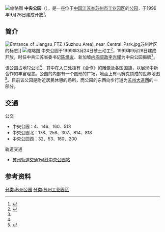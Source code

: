 {{expand|time=2017-11-15T06:58:43+00:00}}

[[File:SIP_Central_Park_2015-08-03_155112.jpg|缩略图]]
'''中央公园'''（{{lang-en|Central Park}}），是一座位于[[中华人民共和国|中国]][[江苏省|江苏省]][[苏州市|苏州市]][[苏州工业园区|工业园区]]的[[公园|公园]]，于1999年9月26日建成开放<ref name="揭牌">{{cite web |url=http://news.sina.com.cn/china/1999-9-27/18065.html |title=陈焕友李光耀昨为苏州工业园区中央公园揭牌 |publisher=扬子晚报 |date=1999年9月27日 |accessdate=2015年9月27日 |archive-date=2016年3月4日 |archive-url=https://web.archive.org/web/20160304104144/http://news.sina.com.cn/china/1999-9-27/18065.html |dead-url=no }}</ref>。

==简介==
[[File:Entrance_of_Jiangsu_FTZ_(Suzhou_Area)_near_Central_Park.jpg|thumb]]苏州片区的标志]]
[[File:苏州工业园区中央公园奠基.JPG|缩略图]]
中央公园于1999年3月24日破土动工<ref>{{cite web |url=http://www.sipac.gov.cn/sip10th/html/dashiji/dashiji_3.htm |title=历年大事记 |publisher=苏州工业园区管理委员会 |date= |accessdate=2015年9月27日 |archive-date=2005年11月22日 |archive-url=https://web.archive.org/web/20051122095257/http://www.sipac.gov.cn/sip10th/html/dashiji/dashiji_3.htm |dead-url=no }}</ref>，1999年9月26日建成开放，时任中共江苏省委书记[[陈焕友|陈焕友]]、新加坡[[内阁资政|内阁资政]][[李光耀|李光耀]]为中央公园揭牌<ref name="揭牌"/>。

该公园占地12公顷<ref name="揭牌"/>，其中在入口处挂有《合作》的雕像及各国国旗，以展现中新合作的丰富理念。公园的内部有一个圆形的广场，地面上有马赛克铺成的世界地图<ref>{{cite web |url=http://www.visitsz.com/webpage/info.php?id=201412041417677635 |title=中央公园 |publisher=苏州市旅游局 |date=2014-12-04 |accessdate=2015年9月27日 |archive-date=2015-04-27 |archive-url=https://web.archive.org/web/20150427160128/http://www.visitsz.com/webpage/info.php?id=201412041417677635 |dead-url=no }}</ref>。目前该公园是附近居民休憩的场所，而公园的东西向步行道为[[苏州大道西|苏州大道西]]的一部分。

==交通==
;公交
*中央公园：4、146、160、518
*中央公园北：178、256、307、814、818
*中央公园西：32、53、160、200
;轨道交通
*[[苏州轨道交通1号线|苏州轨道交通1号线]][[中央公园站_(苏州)|中央公园站]]

==参考资料==
{{reflist}}

[[分类:苏州公园|分类:苏州公园]]
[[分类:苏州工业园区|分类:苏州工业园区]]